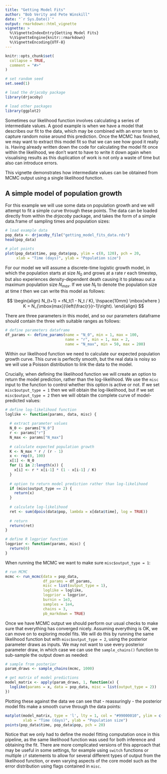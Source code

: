---
title: "Getting Model Fits"
author: "Bob Verity and Pete Winskill"
date: "`r Sys.Date()`"
output: rmarkdown::html_vignette
vignette: >
  %\VignetteIndexEntry{Getting Model Fits}
  %\VignetteEngine{knitr::rmarkdown}
  %\VignetteEncoding{UTF-8}
---

```{r, include = FALSE}
knitr::opts_chunk$set(
  collapse = TRUE,
  comment = "#>"
)
```

```{r, echo = FALSE}
# set random seed
set.seed(1)

# load the drjacoby package
library(drjacoby)

# load other packages
library(ggplot2)
```

Sometimes our likelihood function involves calculating a series of intermediate values. A good example is when we have a model that describes our fit to the data, which may be combined with an error term to capture random noise around this prediction. Once the MCMC has finished, we may want to extract this model fit so that we can see how good it really is. Having already written down the code for calculating the model fit once within the likelihood, we don't want to have to write it down again when visualising results as this duplication of work is not only a waste of time but also can introduce errors.

This vignette demonstrates how intermediate values can be obtained from MCMC output using a single likelihood function.


## A simple model of population growth

For this example we will use some data on population growth and we will attempt to fit a simple curve through these points. The data can be loaded directly from within the *drjacoby* package, and takes the form of a simple data.frame of sampling times and population sizes:

```{r, width = 10, height = 5}
# load example data
pop_data <- drjacoby_file("getting_model_fits_data.rds")
head(pop_data)

# plot points
plot(pop_data$time, pop_data$pop, ylim = c(0, 120), pch = 20,
     xlab = "Time (days)", ylab = "Population size")
```

For our model we will assume a discrete-time logistic growth model, in which the population starts at size $N_0$ and grows at a rate $r$ each timestep, but also experiences density-dependent death causing it to plateau out a maximum population size $N_{max}$. If we use $N_t$ to denote the population size at time $t$ then we can write this model as follows:

$$
\begin{align}
  N_{t+1} = rN_t(1 - N_t / K), \hspace{10mm} \mbox{where } K = N_{\mbox{max}}\left(\frac{r}{r-1}\right).
\end{align}
$$

There are three parameters in this model, and so our parameters dataframe should contain the three with suitable ranges as follows:

```{r}
# define parameters dataframe
df_params <- define_params(name = "N_0", min = 1, max = 100,
                           name = "r", min = 1, max = 2,
                           name = "N_max", min = 50, max = 200)
```

Within our likelihood function we need to calculate our expected population growth curve. This curve is perfectly smooth, but the real data is noisy so we will use a Poisson distribution to link the data to the model.

Crucially, when defining the likelihood function we will create an option to return the model prediction, rather than the log-likelihood. We use the `misc` input to the function to control whether this option is active or not. If we set `misc$output_type = 1` then we will obtain the log-likelihood, but if we set `misc$output_type = 2` then we will obtain the complete curve of model-predicted values:

```{r}
# define log-likelihood function
loglike <- function(params, data, misc) {
  
  # extract parameter values
  N_0 <- params["N_0"]
  r <- params["r"]
  N_max <- params["N_max"]
  
  # calculate expected population growth
  K <- N_max * r / (r - 1)
  x <- rep(0, 100)
  x[1] <- N_0
  for (i in 2:length(x)) {
    x[i] <- r * x[i-1] * (1 - x[i-1] / K)
  }
  
  # option to return model prediction rather than log-likelihood
  if (misc$output_type == 2) {
    return(x)
  }
  
  # calculate log-likelihood
  ret <- sum(dpois(data$pop, lambda = x[data$time], log = TRUE))
  
  # return
  return(ret)
}

# define R logprior function
logprior <- function(params, misc) {
  return(0)
}
```

When running the MCMC we want to make sure `misc$output_type = 1`:

```{r}
# run MCMC
mcmc <- run_mcmc(data = pop_data,
                 df_params = df_params,
                 misc = list(output_type = 1),
                 loglike = loglike,
                 logprior = logprior,
                 burnin = 1e3,
                 samples = 1e4,
                 chains = 3,
                 pb_markdown = TRUE)
```

Once we have MCMC output we should perform our usual checks to make sure that everything has converged nicely. Assuming everything is OK, we can move on to exploring model fits. We will do this by running the same likelihood function but with `misc$output_type = 2`, using the posterior parameter draws as inputs. We may not want to use every posterior parameter draw, in which case we can use the `sample_chains()` function to sub-sample the output down as needed:

```{r}
# sample from posterior
param_draws <- sample_chains(mcmc, 1000)

# get matrix of model predictions
model_matrix <- apply(param_draws, 1, function(x) {
  loglike(params = x, data = pop_data, misc = list(output_type = 2))
})
```

Plotting these against the data we can see that - reassuringly - the posterior model fits make a smooth curve through the data points:

```{r}
matplot(model_matrix, type = 'l', lty = 1, col = "#99000010", ylim = c(0, 120),
        xlab = "Time (days)", ylab = "Population size")
points(pop_data$time, pop_data$pop, pch = 20)
```

Notice that we only had to define the model fitting computation once in this pipeline, as the same likelihood function was used for both inference and obtaining the fit. There are more complicated versions of this approach that may be useful in some settings, for example using `switch` functions or multiple `if` statements to allow for several different types of output from the likelihood function, or even varying aspects of the core model such as the error distribution using flags contained in `misc`.

